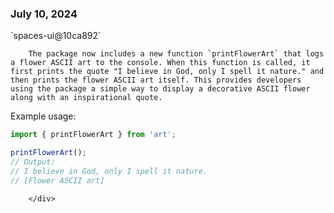 ### July 10, 2024

<div style={{ display: "table", width: "auto" }}>

  <div style={{ display: "table-row", width: "auto" }}>
      <Snippet file="chips/wrappers.mdx" />
        <div style={{ float: "left", display: "table-column", paddingLeft: "30px", width: "calc(80% - 30px)" }}>
        `spaces-ui@10ca892`

        The package now includes a new function `printFlowerArt` that logs a flower ASCII art to the console. When this function is called, it first prints the quote "I believe in God, only I spell it nature." and then prints the flower ASCII art itself. This provides developers using the package a simple way to display a decorative ASCII flower along with an inspirational quote.

Example usage:

```javascript
import { printFlowerArt } from 'art';

printFlowerArt();
// Output:
// I believe in God, only I spell it nature.
// [Flower ASCII art]
```
        </div>
  </div>

</div>